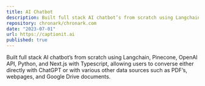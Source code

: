 ```yaml
---
title: AI Chatbot
description: Built full stack AI chatbot’s from scratch using Langchain, Pinecone, OpenAI API, Python, and Next JS, allowing users to converse either directly with ChatGPT or with various other data sources such as PDF’s, webpages, and Google Drive documents.
repository: chronark/chronark.com
date: "2023-07-01"
url: https://captionit.ai
published: true
---
```


Built full stack AI chatbot’s from scratch using Langchain, Pinecone, OpenAI API, Python, and Next.js with Typescript, allowing users to converse either directly with ChatGPT or with various other data sources such as PDF’s, webpages, and Google Drive documents.
